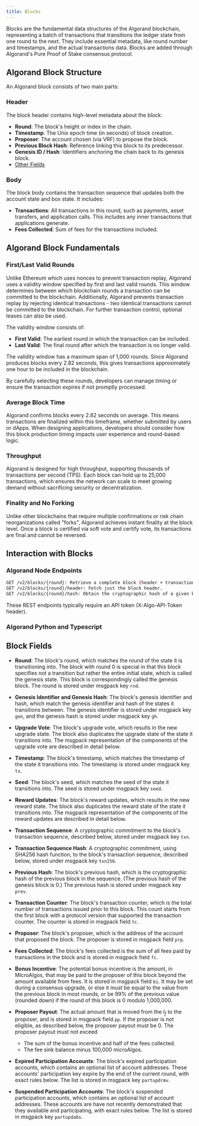 ```yaml
---
title: Blocks
---
```


Blocks are the fundamental data structures of the Algorand blockchain, representing a batch of transactions that transitions the ledger state from one round to the next. They include essential metadata, like round number and timestamps, and the actual transactions data. Blocks are added through Algorand's Pure Proof of Stake consensus protocol.

## Algorand Block Structure

An Algorand block consists of two main parts:

### Header

The block header contains high-level metadata about the block:

- **Round**: The block's height or index in the chain.
- **Timestamp**: The Unix epoch time (in seconds) of block creation.
- **Proposer**: The account chosen (via VRF) to propose the block.
- **Previous Block Hash**: Reference linking this block to its predecessor.
- **Genesis ID / Hash**: Identifiers anchoring the chain back to its genesis block.
- [Other Fields](https://github.com/algorandfoundation/specs/blob/master/dev/ledger.md#blocks)

### Body

The block body contains the transaction sequence that updates both the account state and box state. It includes:

- **Transactions**: All transactions in this round, such as payments, asset transfers, and application calls. This includes any inner transactions that applications generate.
- **Fees Collected**: Sum of fees for the transactions included.

## Algorand Block Fundamentals

### First/Last Valid Rounds

Unlike Ethereum which uses nonces to prevent transaction replay, Algorand uses a validity window specified by first and last valid rounds. This window determines between which blockchain rounds a transaction can be committed to the blockchain. Additionally, Algorand prevents transaction replay by rejecting identical transactions - two identical transactions cannot be committed to the blockchain. For further transaction control, optional leases can also be used.

The validity window consists of:

- **First Valid**: The earliest round in which the transaction can be included.
- **Last Valid**: The final round after which the transaction is no longer valid.

The validity window has a maximum span of 1,000 rounds. Since Algorand produces blocks every 2.82 seconds, this gives transactions approximately one hour to be included in the blockchain.

By carefully selecting these rounds, developers can manage timing or ensure the transaction expires if not promptly processed.

### Average Block Time

Algorand confirms blocks every 2.82 seconds on average. This means transactions are finalized within this timeframe, whether submitted by users or dApps. When designing applications, developers should consider how this block production timing impacts user experience and round-based logic.

### Throughput

Algorand is designed for high throughput, supporting thousands of transactions per second (TPS). Each block can hold up to 25,000 transactions, which ensures the network can scale to meet growing demand without sacrificing security or decentralization.

### Finality and No Forking

Unlike other blockchains that require multiple confirmations or risk chain reorganizations called "forks", Algorand achieves instant finality at the block level. Once a block is certified via soft vote and certify vote, its transactions are final and cannot be reversed.

## Interaction with Blocks

### Algorand Node Endpoints

```bash
GET /v2/blocks/{round}: Retrieve a complete block (header + transactions).
GET /v2/blocks/{round}/header: Fetch just the block header.
GET /v2/blocks/{round}/hash: Obtain the cryptographic hash of a given block.
```

These REST endpoints typically require an API token (X-Algo-API-Token header).

### Algorand Python and Typescript

## Block Fields

- **Round**: The block's round, which matches the round of the state it is transitioning
  into. The block with round 0 is special in that this block specifies not a
  transition but rather the entire initial state, which is called the genesis
  state. This block is correspondingly called the genesis block.
  The round is stored under msgpack key `rnd`.

- **Genesis Identifier and Genesis Hash**: The block's genesis identifier and hash, which match the
  genesis identifier and hash of the states it transitions between.
  The genesis identifier is stored under msgpack key `gen`, and the genesis
  hash is stored under msgpack key `gh`.

- **Upgrade Vote**: The block's upgrade vote, which results in the new upgrade state. The
  block also duplicates the upgrade state of the state it transitions into.
  The msgpack representation of the components of the upgrade vote are described
  in detail below.

- **Timestamp**: The block's timestamp, which matches the timestamp of the state it
  transitions into. The timestamp is stored under msgpack key `ts`.

- **Seed**: The block's seed, which matches the seed of the state it transitions into.
  The seed is stored under msgpack key `seed`.

- **Reward Updates**: The block's reward updates, which results in the new reward state. The
  block also duplicates the reward state of the state it transitions into.
  The msgpack representation of the components of the reward updates are described
  in detail below.

- **Transaction Sequence**: A cryptographic commitment to the block's transaction sequence, described
  below, stored under msgpack key `txn`.

- **Transaction Sequence Hash**: A cryptographic commitment, using SHA256 hash function, to the block's transaction sequence, described
  below, stored under msgpack key `txn256`.

- **Previous Hash**: The block's previous hash, which is the cryptographic hash of the previous
  block in the sequence. (The previous hash of the genesis block is 0.) The
  previous hash is stored under msgpack key `prev`.

- **Transaction Counter**: The block's transaction counter, which is the total number of transactions
  issued prior to this block. This count starts from the first block with a
  protocol version that supported the transaction counter. The counter is
  stored in msgpack field `tc`.

- **Proposer**: The block's proposer, which is the address of the account that
  proposed the block. The proposer is stored in msgpack field `prp`.

- **Fees Collected**: The block's fees collected is the sum of all fees paid by transactions in
  the block and is stored in msgpack field `fc`.

- **Bonus Incentive**: The potential bonus incentive is the amount, in MicroAlgos, that
  may be paid to the proposer of this block beyond the amount
  available from fees. It is stored in msgpack field `bi`. It may be
  set during a consensus upgrade, or else it must be equal to the
  value from the previous block in most rounds, or be 99% of the
  previous value (rounded down) if the round of this block is 0
  modulo 1,000,000.

- **Proposer Payout**: The actual amount that is moved from the
  $I_f$ to the proposer, and is stored in msgpack field `pp`. If the
  proposer is not eligible, as described below, the proposer payout
  must be 0. The proposer payout must not exceed

  - The sum of the bonus incentive and half of the fees
    collected.
  - The fee sink balance minus 100,000 microAlgos.

- **Expired Participation Accounts**: The block's expired participation accounts, which contains an
  optional list of account addresses. These accounts' participation
  key expire by the end of the current round, with exact rules below.
  The list is stored in msgpack key `partupdrmv`.

- **Suspended Participation Accounts**: The block's suspended participation accounts, which contains an
  optional list of account addresses. These accounts are have not
  recently demonstrated that they available and participating, with
  exact rules below. The list is stored in msgpack key `partupdabs`.
